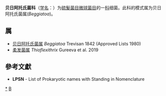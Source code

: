{{Automatic taxobox
| taxon = Beggiatoaceae
| authority = Migula 1894
| type genus = 贝日阿托氏菌属<br>''Beggiatoa''
| type genus authority = Trevisan 1842
}}
'''贝日阿托氏菌科'''（[[学名|学名]]：{{lang|la|''Beggiatoaceae''}}）为[[硫髮菌目|硫髮菌目]][[微球菌目|微球菌目]]的一[[科|科]]细菌。此科的模式属为贝日阿托氏菌属(''Beggiatoa'')。

==属==
* [[贝日阿托氏菌属|贝日阿托氏菌属]] ''Beggiatoa'' Trevisan 1842 (Approved Lists 1980)
* [[柔发菌属|柔发菌属]] ''Thioflexithrix'' Gureeva et al. 2019

==參考文獻==
{{reflist}}
* '''LPSN''' - List of Prokaryotic names with Standing in Nomenclature

{{taxonbar}}

[[Category:_贝日阿托氏菌科|*]]
[[Category:1894年描述的分类群|B]]